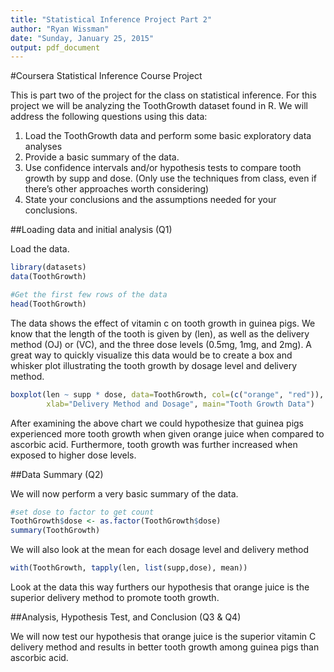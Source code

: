 ```yaml
---
title: "Statistical Inference Project Part 2"
author: "Ryan Wissman"
date: "Sunday, January 25, 2015"
output: pdf_document
---
```


#Coursera Statistical Inference Course Project

This is part two of the project for the class on statistical inference. For this project we will be analyzing the ToothGrowth dataset found in R. We will address the following questions using this data:

1) Load the ToothGrowth data and perform some basic exploratory data analyses 
2) Provide a basic summary of the data.
3) Use confidence intervals and/or hypothesis tests to compare tooth growth by supp and dose. (Only use the techniques from class, even if there's other approaches worth considering)
4) State your conclusions and the assumptions needed for your conclusions. 

##Loading data and initial analysis (Q1)

Load the data.

```r
library(datasets)
data(ToothGrowth)

#Get the first few rows of the data
head(ToothGrowth)
```

The data shows the effect of vitamin c on tooth growth in guinea pigs. We know that the length of the tooth is given by (len), as well as the delivery method (OJ) or (VC), and the three dose levels (0.5mg, 1mg, and 2mg). A great way to quickly visualize this data would be to create a box and whisker plot illustrating the tooth growth by dosage level and delivery method.

```r
boxplot(len ~ supp * dose, data=ToothGrowth, col=(c("orange", "red")), ylab="Length of Tooth", 
        xlab="Delivery Method and Dosage", main="Tooth Growth Data")
```

After examining the above chart we could hypothesize that guinea pigs experienced more tooth growth when given orange juice when compared to ascorbic acid. Furthermore, tooth growth was further increased when exposed to higher dose levels. 

##Data Summary (Q2)

We will now perform a very basic summary of the data.

```r
#set dose to factor to get count
ToothGrowth$dose <- as.factor(ToothGrowth$dose)
summary(ToothGrowth)
```

We will also look at the mean for each dosage level and delivery method

```r
with(ToothGrowth, tapply(len, list(supp,dose), mean))
```

Look at the data this way furthers our hypothesis that orange juice is the superior delivery method to promote tooth growth. 

##Analysis, Hypothesis Test, and Conclusion (Q3 & Q4)

We will now test our hypothesis that orange juice is the superior vitamin C delivery method and results in better tooth growth among guinea pigs than ascorbic acid.


